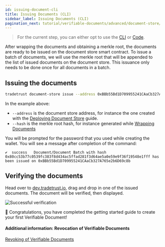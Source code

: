 ```yaml
---
id: issuing-document-cli
title: Issuing Documents (CLI)
sidebar_label: Issuing Documents (CLI)
pagination_next: tutorial/verifiable-documents/advanced/document-store/revoking-document/revoking-document-cli
---
```



<Flow />

> For the current step, you can either opt to use the [CLI](/docs/tutorial/verifiable-documents/advanced/document-store/issuing-document/issuing-document-cli) or [Code](/docs/tutorial/verifiable-documents/advanced/document-store/issuing-document/issuing-document-code).

After wrapping the documents and obtaining a merkle root, the documents are ready to be issued on the document store smart contract. To issue a batch of documents, we will use the merkle root that will be appended to the list of issued documents on the document store. This issuance only needs to be done once for all documents in a batch.

## Issuing the documents

```bash
tradetrust document-store issue --address 0xBBb55Bd1D709955241CAaCb327A765e2b6D69c8b --hash 0x80cc53b77c0539fc383f8d434ac5ffad281f3d64ae5a0e59e9f36f19548e1fff  --network sepolia --encrypted-wallet-path wallet.json
```

In the example above:

- `--address` is the document store address, for instance the one created with the [Deploying Document Store](/docs/tutorial/verifiable-documents/advanced/document-store/deploying-document-store/document-store-cli) guide.
- `--hash` is the merkle root hash, for instance generated while [Wrapping Documents](/docs/tutorial/verifiable-documents/advanced/document-store/wrapping-document/wrapping-document-cli)

You will be prompted for the password that you used while creating the wallet. You will see a message after completion of the command:

```text
✔  success   Document/Document Batch with hash 0x80cc53b77c0539fc383f8d434ac5ffad281f3d64ae5a0e59e9f36f19548e1fff has been issued on 0xBBb55Bd1D709955241CAaCb327A765e2b6D69c8b
```

## Verifying the documents

Head over to [dev.tradetrust.io](https://dev.tradetrust.io/verify), drag and drop in one of the issued documents. The document will be verified, then displayed.

![Successful verification](/docs/tutorial/verifiable-documents/ethereum/issuing-document/verifying.png)

🎉 Congratulations, you have completed the getting started guide to create your first Verifiable Document!

#### Additional information: Revocation of Verifiable Documents

[Revoking of Verifiable Documents](/docs/tutorial/verifiable-documents/advanced/document-store/revoking-document/revoking-document-cli)
